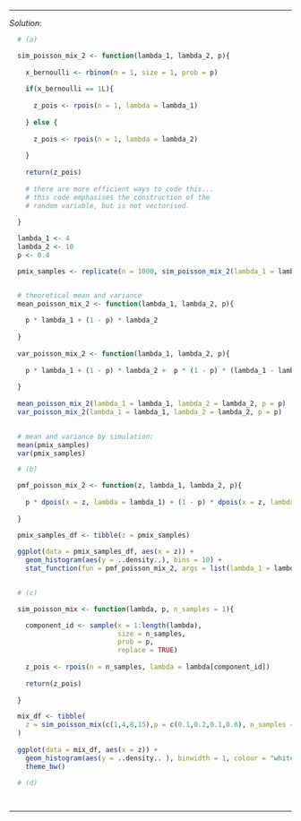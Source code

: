 
***
*Solution*: 

```r
  
  # (a)

  sim_poisson_mix_2 <- function(lambda_1, lambda_2, p){
    
    x_bernoulli <- rbinom(n = 1, size = 1, prob = p)
    
    if(x_bernoulli == 1L){
      
      z_pois <- rpois(n = 1, lambda = lambda_1)
    
    } else {
      
      z_pois <- rpois(n = 1, lambda = lambda_2)
      
    }
    
    return(z_pois)
    
    # there are more efficient ways to code this...
    # this code emphasises the construction of the
    # random variable, but is not vectorised.
    
  }

  lambda_1 <- 4
  lambda_2 <- 10
  p <- 0.4

  pmix_samples <- replicate(n = 1000, sim_poisson_mix_2(lambda_1 = lambda_1, lambda_2 = lambda_2, p = p))


  # theoretical mean and variance
  mean_poisson_mix_2 <- function(lambda_1, lambda_2, p){
    
    p * lambda_1 + (1 - p) * lambda_2
    
  }
  
  var_poisson_mix_2 <- function(lambda_1, lambda_2, p){
    
    p * lambda_1 + (1 - p) * lambda_2 +  p * (1 - p) * (lambda_1 - lambda_2)^2
    
  }
  
  mean_poisson_mix_2(lambda_1 = lambda_1, lambda_2 = lambda_2, p = p)
  var_poisson_mix_2(lambda_1 = lambda_1, lambda_2 = lambda_2, p = p)

  
  # mean and variance by simulation:
  mean(pmix_samples)
  var(pmix_samples)

```

```r
  
  # (b)

  pmf_poisson_mix_2 <- function(z, lambda_1, lambda_2, p){
    
    p * dpois(x = z, lambda = lambda_1) + (1 - p) * dpois(x = z, lambda = lambda_2)
    
  }

  pmix_samples_df <- tibble(z = pmix_samples)
  
  ggplot(data = pmix_samples_df, aes(x = z)) + 
    geom_histogram(aes(y = ..density..), bins = 10) +
    stat_function(fun = pmf_poisson_mix_2, args = list(lambda_1 = lambda_1, lambda_2 = lambda_2, p = p))
    

```

```r
  
  # (c)

  sim_poisson_mix <- function(lambda, p, n_samples = 1){

    component_id <- sample(x = 1:length(lambda), 
                           size = n_samples, 
                           prob = p,
                           replace = TRUE)
    
    z_pois <- rpois(n = n_samples, lambda = lambda[component_id])
    
    return(z_pois)
    
  }

  mix_df <- tibble(
    z = sim_poisson_mix(c(1,4,8,15),p = c(0.1,0.2,0.1,0.6), n_samples = 1000)
  )
  
  ggplot(data = mix_df, aes(x = z)) +
    geom_histogram(aes(y = ..density.. ), binwidth = 1, colour = "white") +
    theme_bw()

```

```r
  
  # (d)

  

```

***